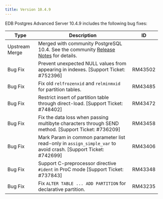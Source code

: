 ```yaml
---
title: Version 10.4.9
---
```


EDB Postgres Advanced Server 10.4.9 includes the following bug fixes:

| Type           | Description                                                                                                                                                                            | ID     | 
| -------------- | -------------------------------------------------------------------------------------------------------------------------------------------------------------------------------------- | ------ | 
| Upstream Merge | Merged with community PostgreSQL 10.4. See the community [Release Notes](https://www.postgresql.org/docs/10/release-10-4.html) for details.                                            |        |  
| Bug&nbsp;Fix | Prevent unexpected NULL values from appearing in indexes. [Support Ticket: #752396] | RM43502 |  |
| Bug Fix | Fix old `relfrozenxid` and `relminmxid` for partition tables. | RM43485 |  |
| Bug Fix | Restrict insert of partition table through direct-load. [Support Ticket: #748402] | RM43472 | edbldr |
| Bug Fix | Fix the data loss when passing multibyte characters through SEND method. [Support Ticket: #736209] | RM43458 | utl_mail |
| Bug Fix | Mark Param in common parameter list read-only in `assign_simple_var` to avoid crash. [Support Ticket: #742699] | RM43406 | SPL |
| Bug Fix | Support C-preprocessor directive `#ident` in ProC mode [Support Ticket: #737843] | RM43348 | ECPG |
| Bug Fix | Fix `ALTER TABLE ... ADD PARTITION` for declarative partition. | RM43235 |  |